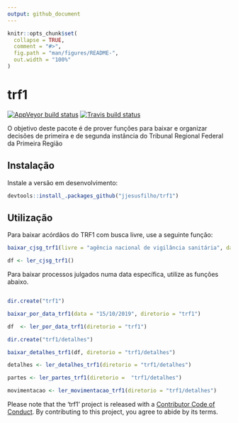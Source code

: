 ```yaml
---
output: github_document
---
```



```r
knitr::opts_chunk$set(
  collapse = TRUE,
  comment = "#>",
  fig.path = "man/figures/README-",
  out.width = "100%"
)
```
# trf1

<!-- badges: start -->

[![AppVeyor build status](https://ci.appveyor.com/api/projects/status/github/jjesusfilho/trf1?branch=master&svg=true)](https://ci.appveyor.com/project/jjesusfilho/trf1)
[![Travis build status](https://travis-ci.org/jjesusfilho/trf1.svg?branch=master)](https://travis-ci.org/jjesusfilho/trf1)
<!-- badges: end -->

O objetivo deste pacote é de prover funções para baixar e organizar decisões de primeira e de segunda instância do Tribunal Regional Federal da Primeira Região

## Instalação

Instale a versão em desenvolvimento:

``` r
devtools::install_.packages_github("jjesusfilho/trf1")
```

## Utilização

Para baixar acórdãos do TRF1 com busca livre, use a seguinte função:


```r
baixar_cjsg_trf1(livre = "agência nacional de vigilância sanitária", data_inicial = "01/07/2019", data_final = "31/07/2019")

df <- ler_cjsg_trf1()

```

Para baixar processos julgados numa data específica, utilize as funções abaixo.

```r

dir.create("trf1")

baixar_por_data_trf1(data = "15/10/2019", diretorio = "trf1")

df  <- ler_por_data_trf1(diretorio = "trf1")

dir.create("trf1/detalhes")

baixar_detalhes_trf1(df, diretorio = "trf1/detalhes")

detalhes <- ler_detalhes_trf1(diretorio = "trf1/detalhes")

partes <- ler_partes_trf1(diretorio =  "trf1/detalhes")

movimentacao <- ler_movimentacao_trf1(diretorio = "trf1/detalhes")

```


Please note that the 'trf1' project is released with a
[Contributor Code of Conduct](.github/CODE_OF_CONDUCT.md).
By contributing to this project, you agree to abide by its terms.
